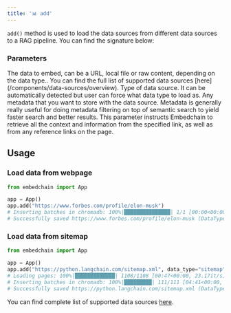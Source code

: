 ```yaml
---
title: '📊 add'
---
```


`add()` method is used to load the data sources from different data sources to a RAG pipeline. You can find the signature below:

### Parameters

<ParamField path="source" type="str">
    The data to embed, can be a URL, local file or raw content, depending on the data type.. You can find the full list of supported data sources [here](/components/data-sources/overview).
</ParamField>
<ParamField path="data_type" type="str" optional>
    Type of data source. It can be automatically detected but user can force what data type to load as.
</ParamField>
<ParamField path="metadata" type="dict" optional>
    Any metadata that you want to store with the data source. Metadata is generally really useful for doing metadata filtering on top of semantic search to yield faster search and better results.
</ParamField>
<ParamField path="all_references" type="bool" optional>
    This parameter instructs Embedchain to retrieve all the context and information from the specified link, as well as from any reference links on the page.
</ParamField>

## Usage

### Load data from webpage

```python Code example
from embedchain import App

app = App()
app.add("https://www.forbes.com/profile/elon-musk")
# Inserting batches in chromadb: 100%|███████████████| 1/1 [00:00<00:00,  1.19it/s]
# Successfully saved https://www.forbes.com/profile/elon-musk (DataType.WEB_PAGE). New chunks count: 4
```

### Load data from sitemap

```python Code example
from embedchain import App

app = App()
app.add("https://python.langchain.com/sitemap.xml", data_type="sitemap")
# Loading pages: 100%|█████████████| 1108/1108 [00:47<00:00, 23.17it/s]
# Inserting batches in chromadb: 100%|█████████| 111/111 [04:41<00:00,  2.54s/it]
# Successfully saved https://python.langchain.com/sitemap.xml (DataType.SITEMAP). New chunks count: 11024
```

You can find complete list of supported data sources [here](/components/data-sources/overview).
